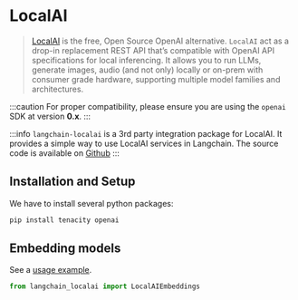 # LocalAI

>[LocalAI](https://localai.io/) is the free, Open Source OpenAI alternative. 
> `LocalAI` act as a drop-in replacement REST API that’s compatible with OpenAI API 
> specifications for local inferencing. It allows you to run LLMs, generate images, 
> audio (and not only) locally or on-prem with consumer grade hardware, 
> supporting multiple model families and architectures.

:::caution
For proper compatibility, please ensure you are using the `openai` SDK at version **0.x**.
:::

:::info
`langchain-localai` is a 3rd party integration package for LocalAI. It provides a simple way to use LocalAI services in Langchain.
The source code is available on [Github](https://github.com/mkhludnev/langchain-localai)
:::

## Installation and Setup

We have to install several python packages: 

```bash
pip install tenacity openai
```


## Embedding models

See a [usage example](/docs/integrations/text_embedding/localai).

```python
from langchain_localai import LocalAIEmbeddings
```
